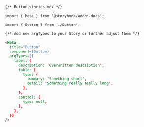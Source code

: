 ```md
{/* Button.stories.mdx */}

import { Meta } from '@storybook/addon-docs';

import { Button } from './Button';

{/* Add new argTypes to your Story or further adjust them */}

<Meta
  title="Button"
  component={Button}
  argTypes={{
    label: {
      description: 'Overwritten description',
      table: {
        type: {
          summary: 'Something short',
          detail: 'Something really really long',
        },
      },
      control: {
        type: null,
      },
    },
  }}
/>
```